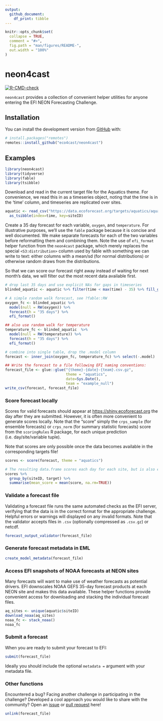 ```yaml
---
output: 
  github_document:
    df_print: tibble
---
```


<!-- README.md is generated from README.Rmd. Please edit that file -->

```r
knitr::opts_chunk$set(
  collapse = TRUE,
  comment = "#>",
  fig.path = "man/figures/README-",
  out.width = "100%"
)
```

# neon4cast

<!-- badges: start -->
  [![R-CMD-check](https://github.com/eco4cast/neon4cast/workflows/R-CMD-check/badge.svg)](https://github.com/eco4cast/neon4cast/actions)
<!-- badges: end -->

`neon4cast` provides a collection of convenient helper utilities for anyone entering the EFI NEON Forecasting Challenge.  

## Installation

You can install the development version from [GitHub](https://github.com/) with:

``` r
# install.packages("remotes")
remotes::install_github("eco4cast/neon4cast")
```

## Examples

```r
library(neon4cast)
library(tidyverse)
library(fable)
library(tsibble)
```

Download and read in the current target file for the Aquatics theme.  For convenience, we read this in as 
a timeseries object, noting that the time is in the 'time' column, and timeseries are replicated over sites.

```r
aquatic <- read_csv("https://data.ecoforecast.org/targets/aquatics/aquatics-targets.csv.gz") %>% 
  as_tsibble(index=time, key=siteID)
```

Create a 35 day forecast for each variable, `oxygen`, and `temperature`.  For illustrative purposes, we'll use the `fable` package because it is concise and well documented.  We make separate forecasts for each of the two variables before reformatting them and combining them.  Note the use of `efi_format` helper function from the `neon4cast` package, which merely replaces the special `<S3:distribution>` column used by fable with something we can write to text: either columns with a mean/sd (for normal distributions) or otherwise random draws from the distributions. 

So that we can score our forecast right away instead of waiting for next month's data, we will filter out the most recent data available first.  

```r
# drop last 35 days and use explicit NAs for gaps in timeseries
blinded_aquatic <- aquatic %>% filter(time < max(time) - 35) %>% fill_gaps()

# A simple random walk forecast, see ?fable::RW
oxygen_fc <- blinded_aquatic %>%
  model(null = RW(oxygen)) %>%
  forecast(h = "35 days") %>%
  efi_format()

## also use random walk for temperature
temperature_fc <- blinded_aquatic  %>%
  model(null = RW(temperature)) %>%
  forecast(h = "35 days") %>%
  efi_format()

# combine into single table, drop the .model column
forecast <- inner_join(oxygen_fc, temperature_fc) %>% select(-.model)

## Write the forecast to a file following EFI naming conventions:
forecast_file <- glue::glue("{theme}-{date}-{team}.csv.gz",
                            theme = "aquatics", 
                            date=Sys.Date(),
                            team = "example_null")
write_csv(forecast, forecast_file)

```

### Score forecast locally

Scores for valid forecasts should appear at <https://shiny.ecoforecast.org> the day after they are submitted.  However, it is often more convenient to generate scores locally. Note that the "score" simply the `crps_sample` (for ensemble forecasts) or `crps_norm` (for summary statistic forecasts) score from the
`scoringRules` R package, for each unique prediction (i.e. day/site/variable tuple). 

Note that scores are only possible once the data becomes available in the corresponding targets file! 

```r
scores <- score(forecast, theme = "aquatics")

# The resulting data.frame scores each day for each site, but is also easy to summarize:
scores %>% 
  group_by(siteID, target) %>% 
  summarise(mean_score = mean(score, na.rm=TRUE))
```


### Validate a forecast file

Validating a forecast file runs the same automated checks as the EFI server, verifying that the 
data is in the correct format for the appropriate challenge.  Helpful errors or warnings will 
displayed on any invalid formats.  Note that the validator accepts files in `.csv` (optionally 
compressed as `.csv.gz`) or netcdf.

```r
forecast_output_validator(forecast_file)
```

### Generate forecast metadata in EML

```r
create_model_metadata(forecast_file)
```

### Access EFI snapshots of NOAA forecasts at NEON sites

Many forecasts will want to make use of weather forecasts as potential drivers. EFI downscales NOAA GEFS 35-day forecast products at each NEON site and makes this data available. These helper functions provide convenient access for downloading and stacking the individual forecast files. 

```r
aq_sites <- unique(aquatic$siteID)
download_noaa(aq_sites)
noaa_fc <- stack_noaa()
noaa_fc
```

### Submit a forecast

When you are ready to submit your forecast to EFI:

```r
submit(forecast_file)
```

Ideally you should include the optional `metadata = ` argument with your metadata file. 

### Other functions

Encountered a bug?  Facing another challenge in participating in the challenge? Developed a cool approach you would like to share with the community? Open an [issue](https://github.com/eco4cast/neon4cast/issues) or [pull request](https://github.com/eco4cast/neon4cast/pulls) here!


```r
unlink(forecast_file)
```